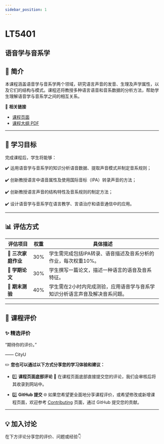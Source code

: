 ```yaml
---
sidebar_position: 1
---
```


# LT5401
## 语音学与音系学

## **📘 简介**
本课程涵盖语音学与音系学两个领域，研究语言声音的发音、生理及声学属性，以及它们的结构与模式。课程还将教授多种语言语音和音系数据的分析方法，帮助学生理解语音学与音系学之间的相互关系。

🔗 **相关链接**
- [课程页面](https://www.cityu.edu.hk/catalogue/pg/202425/course/LT5401.htm)
- [课程大纲 PDF](https://www.cityu.edu.hk/catalogue/pg/202425/course/LT5401.pdf)

---

## **🎯 学习目标**

完成课程后，学生将能够：

✔️ 运用语音学与音系学的知识分析语音数据、提取声音模式并制定音系规则；

✔️ 创新教授语言中语音属性及使用国际音标（IPA）转录声音的方法；

✔️ 创新教授语言声音的结构特性及音系规则的制定方法；

✔️ 设计语音学与音系学在语言教学、言语治疗和语音通信中的应用。

---

## **📊 评估方式**

| **评估项目**                | **权重** | **具体描述**                                                                                     |
|----------------------------|---------|-----------------------------------------------------------------------------------------------|
| **📝 三次家庭作业**          | 30%     | 学生需完成包括IPA转录、语音描述及音系分析的作业，每次权重10%。                                                  |
| **📄 学期论文**              | 30%     | 学生撰写一篇论文，描述一种语言的语音及音系特征。                                                         |
| **📝 期末测验**              | 40%     | 学生需在2小时内完成测验，应用语音学与音系学知识分析语言声音及解决音系问题。                                         |

---

## **💬 课程评价**

### ✨ **精选评价**
<div className={commentStyles.commentBox}>
    <p className={commentStyles.commentText}>
        “期待你的评价。”
    </p>
    <p className={commentStyles.commentAuthor}>—— CityU</p>
</div>

✏️ **您也可以通过以下方式分享您的学习体验和建议：**

- 1️⃣ **课程页面底部评论**
💬 在课程页面底部直接提交您的评论，我们会审核后将其收录到网站中。

- 2️⃣ **GitHub 提交**
🌐 如果您希望更全面地分享课程评价，或希望修改或新增课程页面，欢迎参考 [Contributing](/contributing) 页面，通过 GitHub 提交您的贡献。

---

## **💡 加入讨论**

在下方评论分享您的评价、问题或经验👇
<Utterances />
